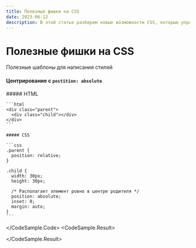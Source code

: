 ```yaml
---
title: Полезные фишки на CSS
date: 2023-06-12
description: В этой статье разберем новые возможности CSS, которые упростят вашу жизнь верстальщика
---
```


# Полезные фишки на CSS

Полезные шаблоны для написания стилей

#### Центрирование с `postition: absolute`

<CodeSample>
  <CodeSample.Code>
    ##### HTML

    ```html
    <div class="parent">
      <div class="child"></div>
    </div>
    ```

    ##### CSS

    ```css
    .parent {
      position: relative;
    }

    .child {
      width: 30px;
      height: 30px;

      /* Располагает элемент ровно в центре родителя */
      position: absolute;
      inset: 0;
      margin: auto;
    }
    ```

  </CodeSample.Code>
  <CodeSample.Result>
    <div className="relative h-full border-4 border-dashed">
      <div className="absolute inset-0 m-auto h-8 w-8 bg-black"></div>
    </div>
  </CodeSample.Result>
</CodeSample>
